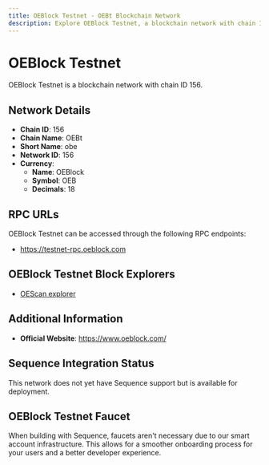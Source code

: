 ```yaml
--- 
title: OEBlock Testnet - OEBt Blockchain Network
description: Explore OEBlock Testnet, a blockchain network with chain ID 156. Learn about its native currency, OEBlock, and how to interact with the network.
---
```


# OEBlock Testnet

OEBlock Testnet is a blockchain network with chain ID 156.

## Network Details

- **Chain ID**: 156
- **Chain Name**: OEBt
- **Short Name**: obe
- **Network ID**: 156
- **Currency**: 
  - **Name**: OEBlock
  - **Symbol**: OEB
  - **Decimals**: 18

## RPC URLs

OEBlock Testnet can be accessed through the following RPC endpoints:

- https://testnet-rpc.oeblock.com

## OEBlock Testnet Block Explorers

- [OEScan explorer](https://testnet.oescan.io)

## Additional Information

- **Official Website**: https://www.oeblock.com/

## Sequence Integration Status

This network does not yet have Sequence support but is available for deployment.

## OEBlock Testnet Faucet

When building with Sequence, faucets aren't necessary due to our smart account infrastructure. This allows for a smoother onboarding process for your users and a better developer experience.
